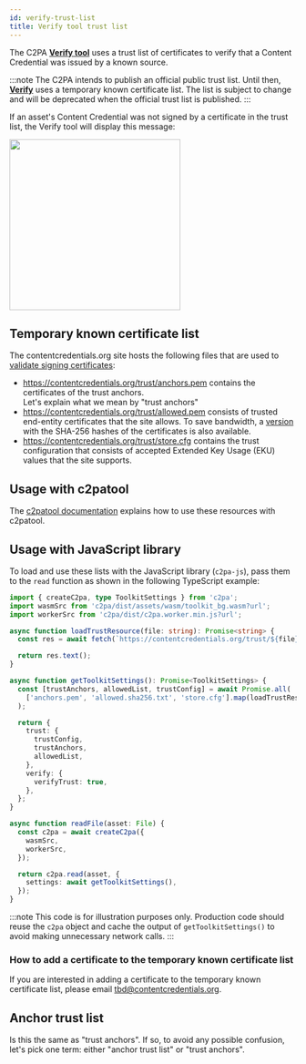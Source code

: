 ```yaml
---
id: verify-trust-list
title: Verify tool trust list
---
```



The C2PA **[Verify tool](https://contentcredentials.org/verify)** uses a trust list of certificates to verify that a Content Credential was issued by a known source.

:::note
The C2PA intends to publish an official public trust list. Until then, **[Verify](https://contentcredentials.org/verify)** uses a temporary known certificate list. The list is subject to change and will be deprecated when the official trust list is published.
:::

If an asset's Content Credential was not signed by a certificate in the trust list, the Verify tool will display this message:

<img src={verify_unknown_source} width="300" />

## Temporary known certificate list

The contentcredentials.org site hosts the following files that are used to [validate signing certificates](https://c2pa.org/specifications/specifications/2.0/specs/C2PA_Specification.html#_c2pa_signers):

- https://contentcredentials.org/trust/anchors.pem contains the certificates of the trust anchors.
  <div class="review-comment">
    Let's explain what we mean by "trust anchors"
  </div>
- https://contentcredentials.org/trust/allowed.pem consists of trusted end-entity certificates that the site allows. To save bandwidth, a [version](https://contentcredentials.org/trust/allowed.sha256.txt) with the SHA-256 hashes of the certificates is also available.
- https://contentcredentials.org/trust/store.cfg contains the trust configuration that consists of accepted Extended Key Usage (EKU) values that the site supports.

## Usage with c2patool

The [c2patool documentation](../c2patool/#using-the-temporary-contentcredentialsorg--verify-trust-settings) explains how to use these resources with c2patool.

## Usage with JavaScript library

To load and use these lists with the JavaScript library (`c2pa-js`), pass them to the `read` function as shown in the following TypeScript example:

```ts
import { createC2pa, type ToolkitSettings } from 'c2pa';
import wasmSrc from 'c2pa/dist/assets/wasm/toolkit_bg.wasm?url';
import workerSrc from 'c2pa/dist/c2pa.worker.min.js?url';

async function loadTrustResource(file: string): Promise<string> {
  const res = await fetch(`https://contentcredentials.org/trust/${file}`);

  return res.text();
}

async function getToolkitSettings(): Promise<ToolkitSettings> {
  const [trustAnchors, allowedList, trustConfig] = await Promise.all(
    ['anchors.pem', 'allowed.sha256.txt', 'store.cfg'].map(loadTrustResource),
  );

  return {
    trust: {
      trustConfig,
      trustAnchors,
      allowedList,
    },
    verify: {
      verifyTrust: true,
    },
  };
}

async function readFile(asset: File) {
  const c2pa = await createC2pa({
    wasmSrc,
    workerSrc,
  });

  return c2pa.read(asset, {
    settings: await getToolkitSettings(),
  });
}
```

:::note
This code is for illustration purposes only. Production code should reuse the `c2pa` object and cache the output of `getToolkitSettings()` to avoid making unnecessary network calls.
:::

### How to add a certificate to the temporary known certificate list

If you are interested in adding a certificate to the temporary known certificate list, please email tbd@contentcredentials.org.

## Anchor trust list

<div class="review-comment">
  Is this the same as "trust anchors". If so, to avoid any possible confusion,
  let's pick one term: either "anchor trust list" or "trust anchors".
</div>
